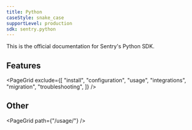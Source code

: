 ```yaml
---
title: Python
caseStyle: snake_case
supportLevel: production
sdk: sentry.python
---
```


This is the official documentation for Sentry's Python SDK.

## Features

<PageGrid
  exclude={[
    "install",
    "configuration",
    "usage",
    "integrations",
    "migration",
    "troubleshooting",
  ]}
/>

## Other

<PageGrid path={"/usage/"} />
